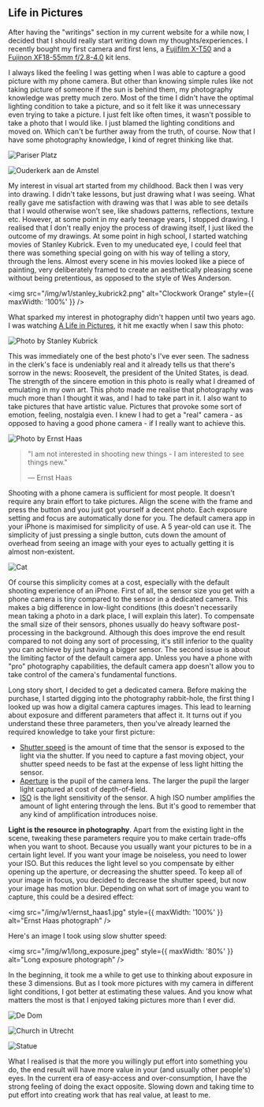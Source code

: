 ## Life in Pictures

After having the "writings" section in my current website for a while now, I decided that I should really start writing down my thoughts/experiences. I recently bought my first camera and first lens, a [Fujifilm X-T50](https://www.fujifilm-x.com/global/products/cameras/x-t50/) and a [Fujinon XF18-55mm f/2.8-4.0](https://www.fujifilm-x.com/global/products/lenses/xf18-55mmf28-4-r-lm-ois/) kit lens.

I always liked the feeling I was getting when I was able to capture a good picture with my phone camera. But other than knowing simple rules like not taking picture of someone if the sun is behind them, my photography knowledge was pretty much zero. Most of the time I didn't have the optimal lighting condition to take a picture, and so it felt like it was unnecessary even trying to take a picture. I just felt like often times, it wasn't possible to take a photo that I would like. I just blamed the lighting conditions and moved on. Which can't be further away from the truth, of course. Now that I have some photography knowledge, I kind of regret thinking like that.

![Pariser Platz](/img/w1/pariser_platz.jpeg)

![Ouderkerk aan de Amstel](/img/w1/ouderkerk_aan_de_amstel.jpeg)

My interest in visual art started from my childhood. Back then I was very into drawing. I didn't take lessons, but just drawing what I was seeing. What really gave me satisfaction with drawing was that I was able to see details that I would otherwise won't see, like shadows patterns, reflections, texture etc. However, at some point in my early teenage years, I stopped drawing. I realised that I don't really enjoy the process of drawing itself, I just liked the outcome of my drawings. 
At some point in high school, I started watching movies of Stanley Kubrick. Even to my uneducated eye, I could feel that there was something special going on with his way of telling a story, through the lens. Almost every scene in his movies looked like a piece of painting, very deliberately framed to create an aesthetically pleasing scene without being pretentious, as opposed to the style of Wes Anderson.

<img src="/img/w1/stanley_kubrick2.png" alt="Clockwork Orange" style={{ maxWidth: '100%' }} />

What sparked my interest in photography didn't happen until two years ago. I was watching [A Life in Pictures](https://en.wikipedia.org/wiki/Stanley_Kubrick:_A_Life_in_Pictures), it hit me exactly when I saw this photo:

![Photo by Stanley Kubrick](/img/w1/stanley_kubrick1.jpg)

This was immediately one of the best photo's I've ever seen. The sadness in the clerk's face is undeniably real and it already tells us that there's sorrow in the news: Roosevelt, the president of the United States, is dead.
The strength of the sincere emotion in this photo is really what I dreamed of emulating in my own art. This photo made me realise that photography was much more than I thought it was, and I had to take part in it. I also want to take pictures that have artistic value. Pictures that provoke some sort of emotion, feeling, nostalgia even. I knew I had to get a "real" camera - as opposed to having a good phone camera - if I really want to achieve this.

![Photo by Ernst Haas](/img/w1/ernst_haas2.jpg)

> "I am not interested in shooting new things - I am interested to see things new."
>
> — Ernst Haas

Shooting with a phone camera is sufficient for most people. It doesn't require any brain effort to take pictures. Align the scene with the frame and press the button and you just got yourself a decent photo. Each exposure setting and focus are automatically done for you. The default camera app in your iPhone is maximised for simplicity of use. A 5 year-old can use it. The simplicity of just pressing a single button, cuts down the amount of overhead from seeing an image with your eyes to actually getting it is almost non-existent.

![Cat](/img/w1/java.jpeg)

Of course this simplicity comes at a cost, especially with the default shooting experience of an iPhone. First of all, the sensor size you get with a phone camera is tiny compared to the sensor in a dedicated camera. This makes a big difference in low-light conditions (this doesn't necessarily mean taking a photo in a dark place, I will explain this later). To compensate the small size of their sensors, phones usually do heavy software post-processing in the background. Although this does improve the end result compared to not doing any sort of processing, it's still inferior to the quality you can achieve by just having a bigger sensor. The second issue is about the limiting factor of the default camera app. Unless you have a phone with "pro" photography capabilities, the default camera app doesn't allow you to take control of the camera's fundamental functions.

Long story short, I decided to get a dedicated camera. Before making the purchase, I started digging into the photography rabbit-hole, the first thing I looked up was how a digital camera captures images. This lead to learning about exposure and different parameters that affect it. It turns out if you understand these three parameters, then you've already learned the required knowledge to take your first picture:

- [Shutter speed](https://en.wikipedia.org/wiki/Shutter_speed) is the amount of time that the sensor is exposed to the light via the shutter. If you need to capture a fast moving object, your shutter speed needs to be fast at the expense of less light hitting the sensor.
- [Aperture](https://en.wikipedia.org/wiki/Aperture) is the pupil of the camera lens. The larger the pupil the larger light captured at cost of depth-of-field.
- [ISO](https://en.wikipedia.org/wiki/Film_speed#ISO) is the light sensitivity of the sensor. A high ISO number amplifies the amount of light entering through the lens. But it's good to remember that any kind of amplification introduces noise.

**Light is the resource in photography**. Apart from the existing light in the scene, tweaking these parameters require you to make certain trade-offs when you want to shoot. Because you usually want your pictures to be in a certain light level. If you want your image be noiseless, you need to lower your ISO. But this reduces the light level so you compensate by either opening up the aperture, or decreasing the shutter speed. To keep all of your image in focus, you decided to decrease the shutter speed, but now your image has motion blur. Depending on what sort of image you want to capture, this could be a desired effect:

<img src="/img/w1/ernst_haas1.jpg" style={{ maxWidth: '100%' }} alt="Ernst Haas photograph" />

Here's an image I took using slow shutter speed:

<img src="/img/w1/long_exposure.jpeg" style={{ maxWidth: '80%' }} alt="Long exposure photograph" />

In the beginning, it took me a while to get use to thinking about exposure in these 3 dimensions. But as I took more pictures with my camera in different light conditions, I got better at estimating these values. And you know what matters the most is that I enjoyed taking pictures more than I ever did.

![De Dom](/img/w1/de_dom.jpeg)

![Church in Utrecht](/img/w1/church_in_utrecht.jpeg)

![Statue](/img/w1/statue.jpeg)

What I realised is that the more you willingly put effort into something you do, the end result will have more value in your (and usually other people's) eyes. In the current era of easy-access and over-consumption, I have the strong feeling of doing the exact opposite. Slowing down and taking time to put effort into creating work that has real value, at least to me.


